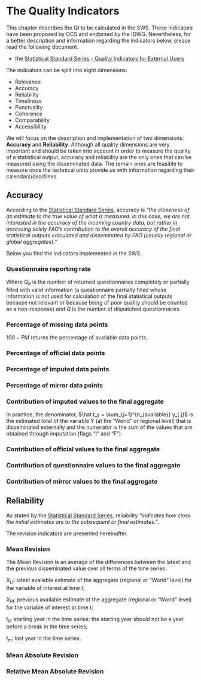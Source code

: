 # **The Quality Indicators** {#qualityIndicators}

This chapter describes the QI to be calculated in the SWS. These indicators have been proposed by OCS and endorsed by the IDWG. Nevertheless, for a better description and information regarding the indicators below, please read the following document.

- the [Statistical Standard Series - Quality Indicators for External Users](http://intranet.fao.org/fileadmin/user_upload/scp/SSS_Quality_Indicators__rev20201201_.pdf) 

The indicators can be split into eight dimensions:

- Relevance
- Accuracy
- Reliability
- Timeliness
- Punctuality
- Coherence
- Comparability
- Accessibility

We will focus on the description and implementation of two dimensions: **Accuracy** and **Reliability**. Although all quality dimensions are very important and should be taken into account in order to measure the quality of a statistical output, accuracy and reliability are the only ones that can be measured using the disseminated data. The remain ones are feasible to measure once the technical units provide us with information regarding their calendars/deadlines.

## Accuracy

According to the [Statistical Standard Series](http://intranet.fao.org/fileadmin/user_upload/scp/SSS_Quality_Indicators__rev20201201_.pdf), accuracy is *"the closeness of an estimate to the true value of what is measured. In this case, we are not interested in the accuracy of the incoming country data, but rather in assessing solely FAO’s contribution to the overall accuracy of the final statistical outputs calculated and disseminated by FAO (usually regional or global aggregates)."*

Below you find the indicators implemented in the SWS.

### Questionnaire reporting rate

\begin{equation} 
  QRR = \frac{Q_R}{Q} \times 100
\end{equation} 

Where $Q_R$ is the number of returned questionnaires completely or partially filled with valid information (a questionnaire partially filled whose information is not used for calculation of the final statistical outputs because not relevant or because being of poor quality should be counted as a non-response) and $Q$ is the number of dispatched questionnaires.

### Percentage of missing data points

\begin{equation} 
  PM = \frac{n_{Missing}}{n_{Relevant}} \times 100
\end{equation} 

$100-PM$ returns the percentage of available data points.


### Percentage of official data points

\begin{equation} 
  RO = \frac{n_{Official}}{n_{Available}} \times 100
\end{equation} 


### Percentage of imputed data points

\begin{equation} 
  RI = \frac{n_{Imputed}}{n_{Available}} \times 100
\end{equation} 

### Percentage of mirror data points

\begin{equation} 
  RM = \frac{n_{Mirror}}{n_{Available}} \times 100
\end{equation} 

### Contribution of imputed values to the final aggregate

\begin{equation} 
  CIVT = \frac{\sum_{j=1}^{n_I} y_{Ij} + \sum_{j=1}^{n_F} y_{Fj}}{\sum_{j=1}^{n_{available}} y_{.j}} \times 100
\end{equation} 


In practice, the denominator, $\hat t_y = \sum_{j=1}^{n_{available}} y_{.j}$ is the estimated total of the variable Y (at the “World” or regional level) that is disseminated externally and the numerator is the sum of the values that are obtained through imputation (flags “I” and “F”).


### Contribution of official values to the final aggregate

\begin{equation} 
  COVT = \frac{\sum_{j=1}^{n_{official}} y_{official}}{\sum_{j=1}^{n_{available}} y_{.j}} \times 100
\end{equation} 


### Contribution of questionnaire values to the final aggregate

\begin{equation} 
  CQVT = \frac{\sum_{j=1}^{n_{quest}} y_{quest}}{\sum_{j=1}^{n_{available}} y_{.j}} \times 100
\end{equation} 


### Contribution of mirror values to the final aggregate

\begin{equation} 
  CMVT = \frac{\sum_{j=1}^{n_{mirror}} y_{mirror}}{\sum_{j=1}^{n_{available}} y_{.j}} \times 100
\end{equation} 



## Reliability

As stated by the [Statistical Standard Series](http://intranet.fao.org/fileadmin/user_upload/scp/SSS_Quality_Indicators__rev20201201_.pdf), reliability *"indicates how close the initial estimates are to the subsequent or final estimates."*.

The revision indicators are presented hereinafter.

### Mean Revision

The Mean Revision is an average of the differences between the latest and the previous disseminated value over all terms of the time series:

\begin{equation} 
  MR = \frac{1}{(t_m - t_0 +1)} \sum_{t=t_0}^{t_m}(X_{Lt} - X_{Pt}) 
\end{equation} 

$X_{Lt}$: latest available estimate of the aggregate (regional or “World” level) for the variable of interest at time t;

$X_{Pt}$: previous available estimate of the aggregate (regional or “World” level) for the variable of interest at time t;

$t_0$: starting year in the time series: the starting year should not be a year before a break in the time series;

$t_m$: last year in the time series.

### Mean Absolute Revision


\begin{equation} 
  MAR = \frac{1}{(t_m - t_0 +1)} \sum_{t=t_0}^{t_m}|X_{Lt} - X_{Pt}|
\end{equation} 


### Relative Mean Absolute Revision


\begin{equation} 
  RMAR_L = \frac{\sum_{t=t_0}^{t_m}|X_{Lt} - X_{Pt}|}{\sum_{t=t_0}^{t_m}X_{Lt}}
\end{equation} 